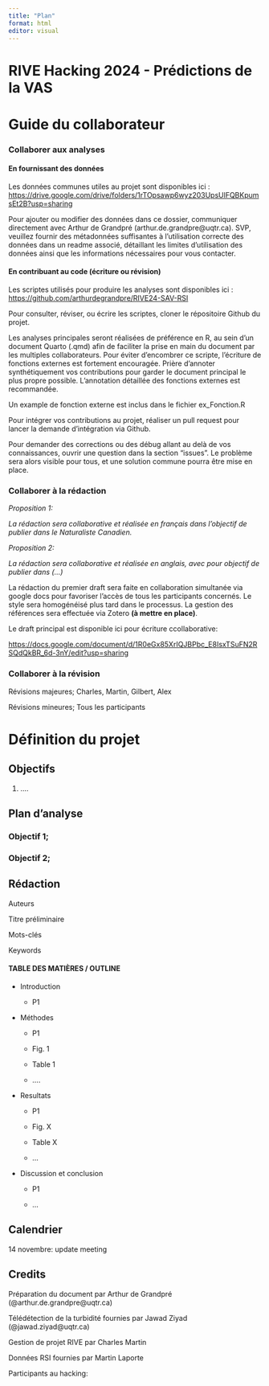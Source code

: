 ```yaml
---
title: "Plan"
format: html
editor: visual
---
```


# RIVE Hacking 2024 - Prédictions de la VAS

# Guide du collaborateur

### Collaborer aux analyses

#### En fournissant des données

Les données communes utiles au projet sont disponibles ici : <https://drive.google.com/drive/folders/1rTOpsawp6wyz203UpsUlFQBKpumsEt2B?usp=sharing>

Pour ajouter ou modifier des données dans ce dossier, communiquer directement avec Arthur de Grandpré (arthur.de.grandpre\@uqtr.ca). SVP, veuillez fournir des métadonnées suffisantes à l'utilisation correcte des données dans un readme associé, détaillant les limites d'utilisation des données ainsi que les informations nécessaires pour vous contacter.

#### En contribuant au code (écriture ou révision)

Les scriptes utilisés pour produire les analyses sont disponibles ici :\
<https://github.com/arthurdegrandpre/RIVE24-SAV-RSI>

Pour consulter, réviser, ou écrire les scriptes, cloner le répositoire Github du projet.

Les analyses principales seront réalisées de préférence en R, au sein d'un document Quarto (.qmd) afin de faciliter la prise en main du document par les multiples collaborateurs. Pour éviter d'encombrer ce scripte, l'écriture de fonctions externes est fortement encouragée. Prière d'annoter synthétiquement vos contributions pour garder le document principal le plus propre possible. L'annotation détaillée des fonctions externes est recommandée.

Un example de fonction externe est inclus dans le fichier ex_Fonction.R

Pour intégrer vos contributions au projet, réaliser un pull request pour lancer la demande d'intégration via Github.

Pour demander des corrections ou des débug allant au delà de vos connaissances, ouvrir une question dans la section "issues". Le problème sera alors visible pour tous, et une solution commune pourra être mise en place.

### Collaborer à la rédaction

*Proposition 1:*

*La rédaction sera collaborative et réalisée en français dans l'objectif de publier dans le Naturaliste Canadien.*

*Proposition 2:*

*La rédaction sera collaborative et réalisée en anglais, avec pour objectif de publier dans (...)*

La rédaction du premier draft sera faite en collaboration simultanée via google docs pour favoriser l'accès de tous les participants concernés. Le style sera homogénéisé plus tard dans le processus. La gestion des références sera effectuée via Zotero **(à mettre en place)**.

Le draft principal est disponible ici pour écriture ccollaborative:

<https://docs.google.com/document/d/1R0eGx85XrIQJBPbc_E8IsxTSuFN2RSQdQkBR_6d-3nY/edit?usp=sharing>

### Collaborer à la révision

Révisions majeures; Charles, Martin, Gilbert, Alex

Révisions mineures; Tous les participants

# Définition du projet

## Objectifs

1.   ....

## Plan d'analyse

### Objectif 1;

### Objectif 2;

## Rédaction

Auteurs

Titre préliminaire

Mots-clés

Keywords

#### TABLE DES MATIÈRES / OUTLINE

-   Introduction

    -   P1

-   Méthodes

    -   P1

    -   Fig. 1

    -   Table 1

    -   ....

-   Resultats

    -   P1

    -   Fig. X

    -   Table X

    -   ...

-   Discussion et conclusion

    -   P1

    -   ...

## Calendrier

14 novembre: update meeting

## Credits

Préparation du document par Arthur de Grandpré (\@arthur.de.grandpre\@uqtr.ca)

Télédétection de la turbidité fournies par Jawad Ziyad (\@jawad.ziyad\@uqtr.ca)

Gestion de projet RIVE par Charles Martin

Données RSI fournies par Martin Laporte

Participants au hacking:

